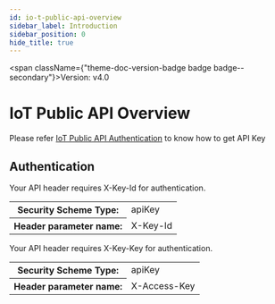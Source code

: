 ```yaml
---
id: io-t-public-api-overview
sidebar_label: Introduction
sidebar_position: 0
hide_title: true
---
```



<span className={"theme-doc-version-badge badge badge--secondary"}>Version: v4.0</span>

# IoT Public API Overview



Please refer [IoT Public API Authentication](iot-public-api-headers) to know how to get API Key


<div style={{"marginBottom":"2rem"}}><h2 id={"authentication"} style={{"marginBottom":"1rem"}}>Authentication</h2><Tabs><TabItem label={"X Key Id"} value={"X-Key-Id"}>

Your API header requires X-Key-Id for authentication.

<div><table><tbody><tr><th>Security Scheme Type:</th><td>apiKey</td></tr><tr><th>Header parameter name:</th><td>X-Key-Id</td></tr></tbody></table></div></TabItem><TabItem label={"X Access Key"} value={"X-Access-Key"}>

Your API header requires X-Key-Key for authentication.

<div><table><tbody><tr><th>Security Scheme Type:</th><td>apiKey</td></tr><tr><th>Header parameter name:</th><td>X-Access-Key</td></tr></tbody></table></div></TabItem></Tabs></div>
      